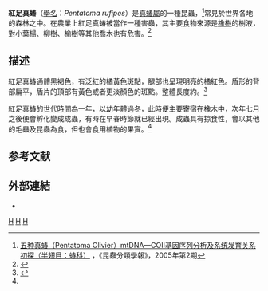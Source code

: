 {{Speciesbox
| taxon = Pentatoma rufipes
| image = Pentatoma rufipes.jpg
| status = LC
| status_system = iucn3.1
| binomial_authority = ([[Carl_Linnaeus|Linnaeus]], [[自然系統第10版|1758]])<ref>{{Cite web |url=http://www.zootax.com.cn/admin/downfile.aspx?id=17912 |title=中国真蝽属二新种 (半翅目, 蝽科) |accessdate=2014-11-07 |author=何興鵬、鄭哲民 |date= |work=陝西師範大學動物所 |publisher= |archive-date=2016-03-04 |archive-url=https://web.archive.org/web/20160304190313/http://www.zootax.com.cn/admin/downfile.aspx?id=17912 |dead-url=no }}</ref>
}}

'''紅足真蝽'''（[[學名|學名]]：''Pentatoma rufipes''）是[[真蝽屬|真蝽屬]]的一種昆蟲，<ref>[http://www.cqvip.com/QK/96329X/2005002/15857448.html 五种真蝽（Pentatoma Olivier）mtDNA—COII基因序列分析及系统发育关系初探（半翅目：蝽科）] {{Wayback|url=http://www.cqvip.com/QK/96329X/2005002/15857448.html |date=20150923222856 }}，《昆蟲分類學報》，2005年第2期</ref>常見於世界各地的森林之中。在農業上紅足真蝽被當作一種害蟲，其主要食物來源是[[橡樹|橡樹]]的樹液，對小葉楊、柳樹、榆樹等其他喬木也有危害。<ref>{{Cite web|url=http://www.agrilib.ac.cn/Web/advanced_search.aspx?TITLE=%E6%A9%A1%E6%A0%91|title=橡樹|accessdate=2014-11-07|author=|date=|work=北京農業數字圖書館|publisher=|deadurl=yes|archiveurl=https://web.archive.org/web/20160304074404/http://www.agrilib.ac.cn/Web/advanced_search.aspx?TITLE=%E6%A9%A1%E6%A0%91|archivedate=2016-03-04}}</ref>

==描述==
紅足真蝽通體黑褐色，有泛紅的橘黃色斑點，腿部也呈現明亮的橘紅色。盾形的背部扁平，盾片的頂部有黃色或者更淡顏色的斑點。整體長度約{{convert|11|-|14|mm}}。<ref name="British Bugs">{{Cite web|url=http://www.britishbugs.org.uk/heteroptera/Pentatomidae/pentotoma_rufipes.html|title=''Pentatoma rufipes'' Red-legged Shieldbug|accessdate=2014-11-07|author=|date=|work=|publisher=British Bugs|archive-date=2011-11-02|archive-url=https://web.archive.org/web/20111102080759/http://www.britishbugs.org.uk/heteroptera/Pentatomidae/pentotoma_rufipes.html|dead-url=no}}</ref>

紅足真蝽的[[世代時間|世代時間]]為一年，以幼年體過冬，此時便主要寄宿在橡木中，次年七月之後便會孵化變成成蟲，有時在早春時節就已經出現。成蟲具有掠食性，會以其他的毛蟲及昆蟲為食，但也會食用植物的果實。<ref name="British Bugs"/>

==参考文献==
{{reflist}}

==外部連結==
{{commons|Pentatoma rufipes}}
*{{cite web |url=http://www.britishbugs.org.uk/heteroptera/Pentatomidae/pentotoma_rufipes.html |title=''Pentatoma rufipes'' Forest Bug |publisher=British Bugs |access-date=2014-11-07 |archive-date=2011-11-02 |archive-url=https://web.archive.org/web/20111102080759/http://www.britishbugs.org.uk/heteroptera/Pentatomidae/pentotoma_rufipes.html |dead-url=no }}
{{Taxonbar}}
[[Category:真蝽屬|H]]
[[Category:农业害虫|H]]
[[Category:1758年描述的昆蟲|H]]